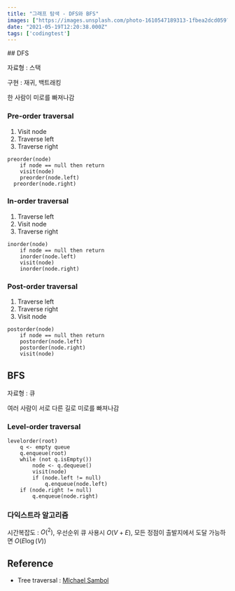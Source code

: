 ```yaml
---
title: "그래프 탐색 - DFS와 BFS"
images: ["https://images.unsplash.com/photo-1610547189313-1fbea2dcd059?crop=entropy&cs=tinysrgb&fit=max&fm=jpg&ixid=MnwxMTc3M3wwfDF8c2VhcmNofDN8fG5vZGVzfGVufDB8fHx8MTYyMzkwODkzNg&ixlib=rb-1.2.1&q=80&w=2000"]
date: "2021-05-19T12:20:38.000Z"
tags: ['codingtest']
---
```


<TOCInline toc={props.toc} asDisclosure />
## DFS

자료형 : 스택

구현 : 재귀, 백트래킹

한 사람이 미로를 빠져나감

### Pre-order traversal

1. Visit node
2. Traverse left
3. Traverse right

```
preorder(node)
	if node == null then return
	visit(node)
	preorder(node.left)
  preorder(node.right)

```

### In-order traversal

1. Traverse left
2. Visit node
3. Traverse right

```
inorder(node)
	if node == null then return
	inorder(node.left)
	visit(node)
	inorder(node.right)

```

### Post-order traversal

1. Traverse left
2. Traverse right
3. Visit node

```
postorder(node)
	if node == null then return
	postorder(node.left)
	postorder(node.right)
	visit(node)

```

## BFS

자료형 : 큐

여러 사람이 서로 다른 길로 미로를 빠져나감

### Level-order traversal

```
levelorder(root)
	q <- empty queue
	q.enqueue(root)
	while (not q.isEmpty())
		node <- q.dequeue()
		visit(node)
		if (node.left != null)
			q.enqueue(node.left)
    if (node.right != null)
    	q.enqueue(node.right)

```

### 다익스트라 알고리즘

시간복잡도 : $O(^2)$, 우선순위 큐 사용시 $O(V+E)$, 모든 정점이 출발지에서 도달 가능하면 $O(E\log(V))$

## Reference

* Tree traversal : [MIchael Sambol](https://www.youtube.com/channel/UCzDJwLWoYCUQowF_nG3m5OQ)
